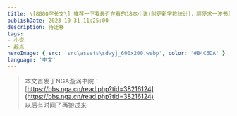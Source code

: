 ```yaml
---
title: \[8000字长文\] 推荐一下我最近在看的18本小说(附更新字数统计)，顺便求一波书单相近的小说
publishDate: 2023-10-31 11:25:00
description: 待迁移
tags:
- 小说
- 起点
heroImage: { src: 'src\assets\sdwyj_600x200.webp', color: '#B4C6DA' }
language: '中文'
---
```


> 本文首发于NGA漩涡书院：  
> [https://bbs.nga.cn/read.php?tid=38216124](https://bbs.nga.cn/read.php?tid=38216124)  
> 以后有时间了再搬过来


